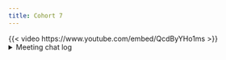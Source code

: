```yaml
---
title: Cohort 7
---
```

{{< video https://www.youtube.com/embed/QcdByYHo1ms >}}
<details>
<summary>Meeting chat log</summary>
```
00:54:07	Ron:	https://www.tidyverse.org/blog/2021/03/clock-0-1-0/
01:14:39	Robert Hilly:	https://www.amazon.com/Effective-Pandas-Patterns-Manipulation-Treading/dp/B09MYXXSFM
```
</details>
